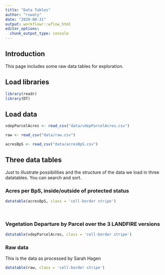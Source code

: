 ```yaml
---
title: "Data Tables"
author: "rswaty"
date: "2020-08-31"
output: workflowr::wflow_html
editor_options:
  chunk_output_type: console
---
```


## Introduction
This page includes some raw data tables for exploration.


## Load libraries

```r
library(readr)
library(DT)
```

## Load data

```r
vdepParcelAcres <- read_csv("data/vdepParcelAcres.csv")

raw <- read_csv("data/raw.csv")

acresBpS <- read_csv("data/acresBpS.csv")
```

## Three data tables
Just to illustrate possibilities and the structure of the data we load in three datatables.  You can search and sort.

### Acres per BpS, inside/outside of protected status

```r
datatable(acresBpS, class = 'cell-border stripe')
```

<br>

###  Vegetation Departure by Parcel over the 3 LANDFIRE versions

```r
datatable(vdepParcelAcres, class = 'cell-border stripe')
```


### Raw data
This is the data as processed by Sarah Hagen
```r
datatable(raw, class = 'cell-border stripe')
```





